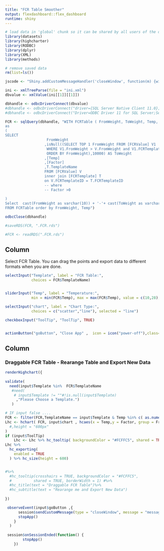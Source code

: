 ```yaml
---
title: "FCR Table Smoother"
output: flexdashboard::flex_dashboard
runtime: shiny
---
```


```r
# load data in 'global' chunk so it can be shared by all users of the dashboard
library(datasets)
library(highcharter)
library(RODBC)
library(dplyr)
library(XML)
library(methods)

# remove saved data
rm(list=ls())

jscode <- "Shiny.addCustomMessageHandler('closeWindow', function(m) {window.close();});"

ini <- xmlTreeParse(file = "ini.xml")
dbvalue <- xmlValue(ini[[1]][[1]])

dbhandle <- odbcDriverConnect(dbvalue)
#dbhandle <- odbcDriverConnect("driver={SQL Server Native Client 11.0};server= 10.1.1.120;Database=Aquagrowth3;Uid=sa;Pwd=1q2w3e!Q@W#E")
#dbhandle <- odbcDriverConnect("Driver=ODBC Driver 11 for SQL Server;Server=10.1.1.120; Database=Aquagrowth3;Uid=sa; Pwd=1q2w3e!Q@W#E; trusted_connection=no")

FCR <- sqlQuery(dbhandle, "WITH FCRTable ( FromWeight, ToWeight, Temp, Factor , TemplateName)
as
(
SELECT 
                   FromWeight
				  ,isNull((SELECT TOP 1 FromWeight FROM [FCRValue] V1
				   WHERE V1.FromWeight > V.FromWeight and V1.FCRTemplateID = V.FCRTemplateID
				   ORDER BY FromWeight),10000) AS ToWeight
                  ,[Temp]
                  ,[Factor]
                  ,T.TemplateName
                  FROM [FCRValue] V
                  inner join [FCRTemplate] T
                  on V.FCRTemplateID = T.FCRTemplateID
                  -- where 
                  -- Factor >0 
				  
)
Select  cast(FromWeight as varchar(10)) + '-'+ cast(ToWeight as varchar(10)) AS WeightCategory, FromWeight, ToWeight, Temp, Factor , TemplateName
FROM FCRTable order by FromWeight, Temp")

odbcClose(dbhandle)

#saveRDS(FCR, ".FCR.rds")

#FCR <- readRDS(".FCR.rds")


```

Column {.sidebar}
-----------------------------------------------------------------------

Select FCR Table. You can drag the points and export data to different formats when you are done.


```r
selectInput("Template", label = "FCR Table:",
            choices = FCR$TemplateName)


sliderInput("Temp", label = "Temperature:",
            min = min(FCR$Temp), max = max(FCR$Temp), value = c(10,28), step = 1)

selectInput("chart", label = "Chart Type:",
            choices = c("scatter","line"), selected = "line")

checkboxInput("ToolTip", "ToolTip", TRUE)


actionButton("goButton", "Close App" ,  icon = icon("power-off"),class="btn-success")

```


Column
-----------------------------------------------------------------------

### Draggable FCR Table - Rearange Table and Export New Data

```r
renderHighchart({
  
validate(
  need(input$Template %in%  FCR$TemplateName
   #need(
    # input$Template != ""#!is.null(input$Template)
     ,"Please Choose a Template.")
   )  

# IF input false ....
FCR <- filter(FCR,TemplateName == input$Template & Temp %in% c( as.numeric(input$Temp[1]):as.numeric(input$Temp[2]) ))
Lhc <- hchart( FCR, input$chart , hcaes(x = Temp,y = Factor, group = FromWeight),draggableY = TRUE 
  #,height = "600px"             
)
if (input$ToolTip)
    Lhc <- Lhc %>% hc_tooltip( backgroundColor = "#FCFFC5", shared = TRUE, borderWidth = 1 )
Lhc %>% 
  hc_exporting(
    enabled = TRUE
  ) %>% hc_size(height = 600)


#%>%
  #hc_tooltip(crosshairs = TRUE, backgroundColor = "#FCFFC5",
  #          shared = TRUE, borderWidth = 1) #%>% 
  #hc_title(text = "Draggable FCR Table")%>%
  #hc_subtitle(text = "Rearange me and Export New Data")
  
})

 observeEvent(input$goButton ,{
      session$sendCustomMessage(type = "closeWindow", message = "message")
      stopApp()
    }
  )
 
 session$onSessionEnded(function() {
        stopApp()
    })






```
